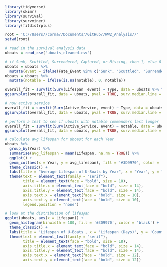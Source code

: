 ```r
library(tidyverse)
library(skimr)
library(survival)
library(survminer)
library(fitdistrplus)

root = 'C://Users//corma//Documents//GitHub//WW2_Analysis//'
setwd(root)
```
```r
# read in the survival analysis data
uboats = read_csv("uboats_cleaned.csv")

# if Sunk, Scuttled, Surrendered, Captured, or Missing, then 1, else 0
uboats = uboats %>%
  mutate(event = ifelse(Fate_Event %in% c("Sunk", "Scuttled", "Surrendered", "Captured", "Missing"), 1, 0), notable = ifelse(`Notable Commanders` != 'NA', 1, 0))
uboats = uboats %>%
  mutate(notable = ifelse(is.na(notable), 0, notable))
```
```r
overall_fit = survfit(Surv(Lifespan, event) ~ Type, data = uboats %>% filter(Type %in% c("VIIC", "XXI", "VIIC/41", "IXC/40", "XXIII")))
ggsurvplot(overall_fit, data = uboats, pval = TRUE, surv.median.line = "hv", conf.int = TRUE) + ggtitle("KM curve for U-Boats")
```
```r
# now active service
overall_fit = survfit(Surv(Active_Service, event) ~ Type, data = uboats %>% filter(Type %in% c("VIIC", "XXI", "VIIC/41", "IXC/40", "XXIII")))
ggsurvplot(overall_fit, data = uboats, pval = TRUE, surv.median.line = "hv", conf.int = TRUE) + ggtitle("KM curve for U-Boats")
```

```r
# perform a test to see if uboats with notable commanders last longer
overall_fit = survfit(Surv(Active_Service, event) ~ notable, data = uboats)
ggsurvplot(overall_fit, data = uboats, pval = TRUE, surv.median.line = "hv", conf.int = TRUE) + ggtitle("KM curve for U-Boats")
```
```r
# calculate avg lifespan for uboast for each Year
uboats %>%
  group_by(Year) %>%
  summarise(avg_lifespan = mean(Lifespan, na.rm = TRUE)) %>%
  ggplot() +
  geom_col(aes(x = Year, y = avg_lifespan), fill = '#3D9970', color = 'black') +
  theme_classic() +
  labs(title = "Average Lifespan of U-Boats by Year", x = "Year", y = "Average Lifespan") +
  theme(text = element_text(family = "serif"),
        title = element_text(face = "bold", size = 18),
        axis.title.x = element_text(face = "bold", size = 14),
        axis.title.y = element_text(face = "bold", size = 14),
        axis.text.x = element_text(face = "bold", size = 10),
        axis.text.y = element_text(face = "bold", size = 10),
        legend.position = "none")
```
```r
# look at the distribution of lifespan
ggplot(uboats, aes(x = Lifespan)) +
  geom_histogram(binwidth = 100, fill = '#3D9970', color = 'black') +
  theme_classic() +
  labs(title = 'Lifespan of U-Boats', x = 'Lifespan (Days)', y = 'Count') +
  theme(text = element_text(family = "serif"),
        title = element_text(face = "bold", size = 18),
        axis.title.x = element_text(face = "bold", size = 14),
        axis.title.y = element_text(face = "bold", size = 14),
        axis.text.x = element_text(face = "bold", size = 12),
        axis.text.y = element_text(face = "bold", size = 12))
```
